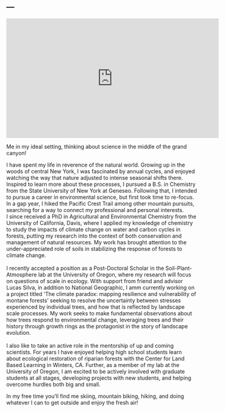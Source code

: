 ---
---
<iframe width="560" height="315" src="https://www.youtube.com/embed/lDVFHbUV7z4" frameborder="0" allow="autoplay; encrypted-media" allowfullscreen></iframe>
Me in my ideal setting, thinking about science in the middle of the grand canyon!


I have spent my life in reverence of the natural world. Growing up in the woods of central New York, I was fascinated by annual cycles, and enjoyed watching the way that nature adjusted to intense seasonal shifts there. Inspired to learn more about these processes, I pursued a B.S. in Chemistry from the State University of New York at Geneseo. Following that, I intended to pursue a career in environmental science, but first took time to re-focus. In a gap year, I hiked the Pacific Crest Trail among other mountain pursuits, searching for a way to connect my professional and personal interests. 
&nbsp;  
I since received a PhD in Agricultural and Environmental Chemistry from the University of California, Davis, where I applied my knowledge of chemistry to study the impacts of climate change on water and carbon cycles in forests, putting my research into the context of both conservation and management of natural resources. My work has brought attention to the under-appreciated role of soils in stabilizing the response of forests to climate change.  
&nbsp;  
I recently accepted a position as a Post-Doctoral Scholar in the Soil-Plant-Atmosphere lab at the University of Oregon, where my research will focus on questions of scale in ecology. With support from friend and advisor Lucas Silva, in addition to National Geographic, I amm currently working on a project titled ‘The climate paradox: mapping resilience and vulnerability of montane forests’ seeking to resolve the uncertainty between stresses experienced by individual trees, and how that is reflected by landscape scale processes. My work seeks to make fundamental observations about how trees respond to environmental change, leveraging trees and their history through growth rings as the protagonist in the story of landscape evolution.  
&nbsp;  
I also like to take an active role in the mentorship of up and coming scientists. For years I have enjoyed helping high school students learn about ecological restoration of riparian forests with the Center for Land Based Learning in Winters, CA. Further, as a member of my lab at the University of Oregon, I am excited to be actively involved with graduate students at all stages, developing projects with new students, and helping overcome hurdles both big and small.

In my free time you'll find me skiing, mountain biking, hiking, and doing whatever I can to get outside and enjoy the fresh air!